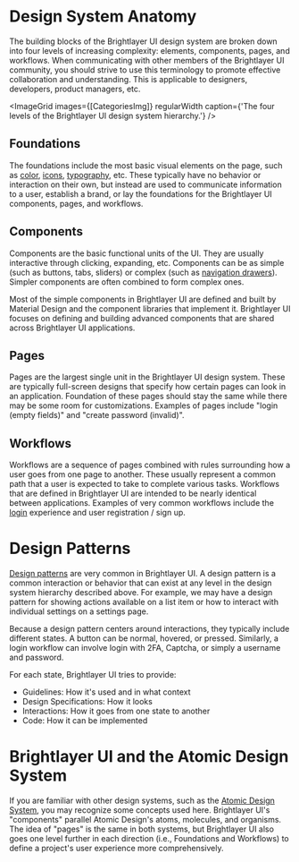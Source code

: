 
<!-- KEYWORDS: design anatomy components pages patterns workflows atomic -->

# Design System Anatomy

The building blocks of the Brightlayer UI design system are broken down into four levels of increasing complexity: elements, components, pages, and workflows. When communicating with other members of the Brightlayer UI community, you should strive to use this terminology to promote effective collaboration and understanding. This is applicable to designers, developers, product managers, etc.

<ImageGrid
    images={[CategoriesImg]}
    regularWidth
    caption={'The four levels of the Brightlayer UI design system hierarchy.'}
/>

## Foundations

The foundations include the most basic visual elements on the page, such as [color](/style/color), [icons](/style/icon-guidelines), [typography](/style/typography), etc. These typically have no behavior or interaction on their own, but instead are used to communicate information to a user, establish a brand, or lay the foundations for the Brightlayer UI components, pages, and workflows.

## Components

Components are the basic functional units of the UI. They are usually interactive through clicking, expanding, etc. Components can be as simple (such as buttons, tabs, sliders) or complex (such as [navigation drawers](/patterns/navigation)). Simpler components are often combined to form complex ones.

Most of the simple components in Brightlayer UI are defined and built by Material Design and the component libraries that implement it. Brightlayer UI focuses on defining and building advanced components that are shared across Brightlayer UI applications.

## Pages

Pages are the largest single unit in the Brightlayer UI design system. These are typically full-screen designs that specify how certain pages can look in an application. Foundation of these pages should stay the same while there may be some room for customizations. Examples of pages include "login (empty fields)" and "create password (invalid)".

## Workflows

Workflows are a sequence of pages combined with rules surrounding how a user goes from one page to another. These usually represent a common path that a user is expected to take to complete various tasks. Workflows that are defined in Brightlayer UI are intended to be nearly identical between applications. Examples of very common workflows include the [login](/patterns/user-auth) experience and user registration / sign up.

<Divider />

# Design Patterns

<RegularWidth>
    <ImageGrid images={[PatternStatesImg]} regularWidth />
</RegularWidth>

[Design patterns](/patterns) are very common in Brightlayer UI. A design pattern is a common interaction or behavior that can exist at any level in the design system hierarchy described above. For example, we may have a design pattern for showing actions available on a list item or how to interact with individual settings on a settings page.

Because a design pattern centers around interactions, they typically include different states. A button can be normal, hovered, or pressed. Similarly, a login workflow can involve login with 2FA, Captcha, or simply a username and password.

For each state, Brightlayer UI tries to provide:

-   Guidelines: How it's used and in what context
-   Design Specifications: How it looks
-   Interactions: How it goes from one state to another
-   Code: How it can be implemented

<Divider />

# Brightlayer UI and the Atomic Design System

If you are familiar with other design systems, such as the [Atomic Design System](https://bradfrost.com/blog/post/atomic-web-design/), you may recognize some concepts used here. Brightlayer UI's "components" parallel Atomic Design's atoms, molecules, and organisms. The idea of "pages" is the same in both systems, but Brightlayer UI also goes one level further in each direction (i.e., Foundations and Workflows) to define a project's user experience more comprehensively.
